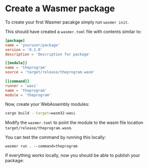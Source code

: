 # Create a Wasmer package

To create your first Wasmer pacakge simply run `wasmer init`.

This should have created a `wasmer.toml` file with contents similar to:

```toml
[package]
name = 'youruser/package'
version = '0.1.0'
description = 'Description for package'

[[module]]
name = 'theprogram'
source = 'target/release/theprogram.wasm'
  
[[command]]
runner = 'wasi'
name = 'theprogram'
module = 'theprogram'
```

Now, create your WebAssembly modules:

```bash
cargo build --target=wasm32-wasi
```

Modify the `wasmer.toml` to point the module to the wasm file location `target/release/theprogram.wasm`.

You can test the command by running this locally:

```
wasmer run . --command=theprogram
```


If everything works locally, now you should be able to publish your package:

